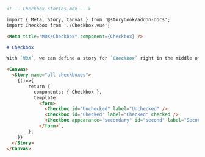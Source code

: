 ```md
<!--- Checkbox.stories.mdx --->

import { Meta, Story, Canvas } from '@storybook/addon-docs';
import Checkbox from './Checkbox.vue';

<Meta title="MDX/Checkbox" component={Checkbox} />

# Checkbox

With `MDX`, we can define a story for `Checkbox` right in the middle of our Markdown documentation.

<Canvas>
  <Story name="all checkboxes">
    {()=>{
        return {
          components: { Checkbox },
          template: `
            <form>
              <Checkbox id="Unchecked" label="Unchecked" />
              <Checkbox id="Checked" label="Checked" checked />
              <Checkbox appearance="secondary" id="second" label="Secondary" checked />
            </form>`,
        };
    }}
  </Story>
</Canvas>
```